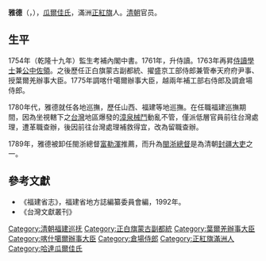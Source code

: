 {{Manchu name|[[瓜尔佳氏|瓜尔佳]]}}
'''雅德'''（{{lang-mnc|ᠶᠠᡩᡝ|v=yade}}，{{bd|？||1801年||}}），[[瓜爾佳氏|瓜爾佳氏]]，滿洲[[正紅旗|正紅旗]]人。[[清朝|清朝]]官员。

== 生平 ==

1754年（乾隆十九年）監生考補內閣中書。1761年，升侍讀。1763年再昇[[侍讀|侍讀]][[學士|學士]]兼[[公中佐領|公中佐領]]。之後歷任正白旗蒙古副都統、擢盛京工部侍郎兼管奉天府府尹事、授葉爾羌辦事大臣。1775年調喀什噶爾辦事大臣，越兩年補工部右侍郎及調倉場侍郎。

1780年代，雅德就任各地巡撫，歷任山西、福建等地巡撫。在任職福建巡撫期間，因為坐視轄下之[[台灣|台灣]]地區爆發的[[漳泉械鬥|漳泉械鬥]]動亂不管，僅派低層官員前往台灣處理，遭革職查辦，後因前往台灣處理補救得宜，改為留職查辦。

1789年，雅德被卸任閩浙總督[[富勒渾|富勒渾]]推薦，而升為[[閩浙總督|閩浙總督]]是為清朝[[封疆大吏|封疆大吏]]之一。

{{start box}}
{{s-before|[[楊魁|楊魁]]}}
{{s-title|[[福建巡撫|福建巡撫]]|1782年上任}}
{{s-after|[[浦霖|浦霖]]}}
{{end box}}

==參考文獻==
*《福建省志》，福建省地方誌編纂委員會編，1992年。
*《台灣文獻叢刊》

{{正紅旗滿洲哈達瓜爾佳氏}}
{{DEFAULTSORT:Y雅}}
[[Category:清朝福建巡抚|Category:清朝福建巡抚]]
[[Category:正白旗蒙古副都統|Category:正白旗蒙古副都統]]
[[Category:葉爾羌辦事大臣|Category:葉爾羌辦事大臣]]
[[Category:喀什噶爾辦事大臣|Category:喀什噶爾辦事大臣]]
[[Category:倉場侍郎|Category:倉場侍郎]]
[[Category:正紅旗滿洲人|Category:正紅旗滿洲人]]
[[Category:哈達瓜爾佳氏|Category:哈達瓜爾佳氏]]